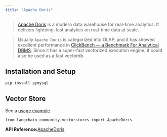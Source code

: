 ```yaml
---
title: "Apache Doris"
---
```


> [Apache Doris](https://doris.apache.org/) is a modern data warehouse for real-time analytics. It delivers lightning-fast analytics on real-time data at scale.

> Usually `Apache Doris` is categorized into OLAP, and it has showed excellent performance in [ClickBench — a Benchmark For Analytical DBMS](https://benchmark.clickhouse.com/). Since it has a super-fast vectorized execution engine, it could also be used as a fast vectordb.

## Installation and Setup

```
pip install pymysql
```

## Vector Store

See a [usage example](/src/oss/integrations/vectorstores/apache_doris).

```
from langchain_community.vectorstores import ApacheDoris
```

**API Reference:**[ApacheDoris](https://python.langchain.com/api_reference/community/vectorstores/langchain_community.vectorstores.apache_doris.ApacheDoris.html)
